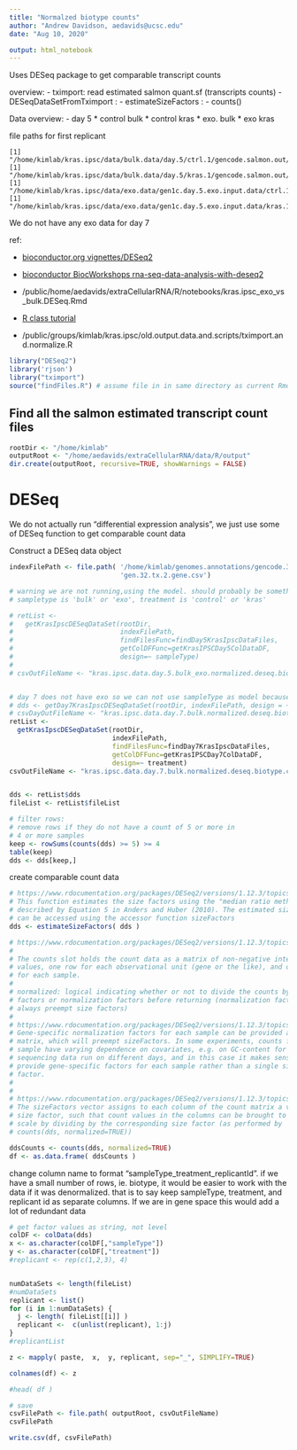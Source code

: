 ```yaml
---
title: "Normalzed biotype counts"
author: "Andrew Davidson, aedavids@ucsc.edu"
date: "Aug 10, 2020"

output: html_notebook
---
```

Uses DESeq package to get comparable transcript counts

overview: 
  - tximport: read estimated salmon quant.sf (transcripts counts)
  - DESeqDataSetFromTximport :
  - estimateSizeFactors :
  - counts()

Data overview:
- day 5
  * control bulk
  * control kras
  * exo.    bulk
  * exo     kras
  
file paths for first replicant
```
[1] "/home/kimlab/kras.ipsc/data/bulk.data/day.5/ctrl.1/gencode.salmon.out/quant.sf"
[1] "/home/kimlab/kras.ipsc/data/bulk.data/day.5/kras.1/gencode.salmon.out/quant.sf"
[1] "/home/kimlab/kras.ipsc/data/exo.data/gen1c.day.5.exo.input.data/ctrl.1/gencode.salmon.out/quant.sf"
[1] "/home/kimlab/kras.ipsc/data/exo.data/gen1c.day.5.exo.input.data/kras.1/gencode.salmon.out/quant.sf"
```

We do not have any exo data for day 7

ref:

- [bioconductor.org vignettes/DESeq2](http://bioconductor.org/packages/devel/bioc/vignettes/DESeq2/inst/doc/DESeq2.html)
- [bioconductor BiocWorkshops rna-seq-data-analysis-with-deseq2](https://bioconductor.github.io/BiocWorkshops/rna-seq-data-analysis-with-deseq2.html)
- /public/home/aedavids/extraCellularRNA/R/notebooks/kras.ipsc_exo_vs_bulk.DESeq.Rmd

- [R class tutorial](https://www.datamentor.io/r-programming/object-class-introduction/)

- /public/groups/kimlab/kras.ipsc/old.output.data.and.scripts/tximport.and.normalize.R


```r
library("DESeq2")
library('rjson')
library("tximport")
source("findFiles.R") # assume file in in same directory as current Rmd
```
## Find all the salmon estimated transcript count files
```r
rootDir <- "/home/kimlab"
outputRoot <- "/home/aedavids/extraCellularRNA/data/R/output"
dir.create(outputRoot, recursive=TRUE, showWarnings = FALSE)
```


# DESeq
We do not actually run "differential expression analysis", we just use some of DESeq function to get
comparable count data

Construct a DESeq data object
```r
indexFilePath <- file.path( '/home/kimlab/genomes.annotations/gencode.32', 
                            'gen.32.tx.2.gene.csv')

# warning we are not running,using the model. should probably be something like ~ treatment + sampleType
# sampletype is 'bulk' or 'exo', treatment is 'control' or 'kras' 

# retList <-
#   getKrasIpscDESeqDataSet(rootDir,
#                           indexFilePath,
#                           findFilesFunc=findDay5KrasIpscDataFiles, 
#                           getColDFFunc=getKrasIPSCDay5ColDataDF,
#                           design=~ sampleType)
# 
# csvOutFileName <- "kras.ipsc.data.day.5.bulk_exo.normalized.deseq.biotype.counts.csv"


# day 7 does not have exo so we can not use sampleType as model because all the values are bulk
# dds <- getDay7KrasIpscDESeqDataSet(rootDir, indexFilePath, design = ~ treatment)
# csvDayOutFileName <- "kras.ipsc.data.day.7.bulk.normalized.deseq.biotype.counts.csv"
retList <-
  getKrasIpscDESeqDataSet(rootDir,
                          indexFilePath,
                          findFilesFunc=findDay7KrasIpscDataFiles, 
                          getColDFFunc=getKrasIPSCDay7ColDataDF,
                          design=~ treatment)
csvOutFileName <- "kras.ipsc.data.day.7.bulk.normalized.deseq.biotype.counts.csv"


dds <- retList$dds
fileList <- retList$fileList

# filter rows:
# remove rows if they do not have a count of 5 or more in
# 4 or more samples
keep <- rowSums(counts(dds) >= 5) >= 4
table(keep)
dds <- dds[keep,]
```

create comparable count data
```r
# https://www.rdocumentation.org/packages/DESeq2/versions/1.12.3/topics/estimateSizeFactors
# This function estimates the size factors using the "median ratio method"
# described by Equation 5 in Anders and Huber (2010). The estimated size factors
# can be accessed using the accessor function sizeFactors
dds <- estimateSizeFactors( dds )

# https://www.rdocumentation.org/packages/DESeq2/versions/1.12.3/topics/counts
#
# The counts slot holds the count data as a matrix of non-negative integer count
# values, one row for each observational unit (gene or the like), and one column
# for each sample.
#
# normalized: logical indicating whether or not to divide the counts by the size
# factors or normalization factors before returning (normalization factors
# always preempt size factors)
#
# https://www.rdocumentation.org/packages/DESeq2/versions/1.12.3/topics/normalizationFactors
# Gene-specific normalization factors for each sample can be provided as a
# matrix, which will preempt sizeFactors. In some experiments, counts for each
# sample have varying dependence on covariates, e.g. on GC-content for
# sequencing data run on different days, and in this case it makes sense to
# provide gene-specific factors for each sample rather than a single size
# factor.
#
#
# https://www.rdocumentation.org/packages/DESeq2/versions/1.12.3/topics/sizeFactors
# The sizeFactors vector assigns to each column of the count matrix a value, the
# size factor, such that count values in the columns can be brought to a common
# scale by dividing by the corresponding size factor (as performed by
# counts(dds, normalized=TRUE))

ddsCounts <- counts(dds, normalized=TRUE)
df <- as.data.frame( ddsCounts )
```

change column name to format "sampleType_treatment_replicantId". if we have a 
small number of rows, ie. biotype, it would be easier to work with the data if
it was denormalized. that is to say keep sampleType, treatment, and replicant id
as separate columns. If we are in gene space this would add a lot of redundant data
```r
# get factor values as string, not level
colDF <- colData(dds)
x <- as.character(colDF[,"sampleType"])
y <- as.character(colDF[,"treatment"])
#replicant <- rep(c(1,2,3), 4)


numDataSets <- length(fileList)
#numDataSets
replicant <- list()
for (i in 1:numDataSets) {
  j <- length( fileList[[i]] )
  replicant <-  c(unlist(replicant), 1:j)
}
#replicantList

z <- mapply( paste,  x,  y, replicant, sep="_", SIMPLIFY=TRUE) 

colnames(df) <- z
```


```r
#head( df )

# save
csvFilePath <- file.path( outputRoot, csvOutFileName)
csvFilePath

write.csv(df, csvFilePath)
```

